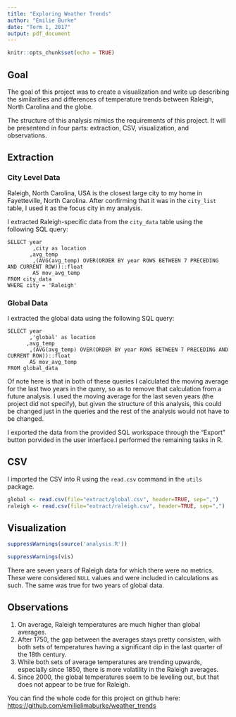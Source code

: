 ```yaml
---
title: "Exploring Weather Trends"
author: "Emilie Burke"
date: "Term 1, 2017"
output: pdf_document
---
```


```r
knitr::opts_chunk$set(echo = TRUE)
```

## Goal

The goal of this project was to create a visualization and write up describing the similarities and differences of temperature trends between Raleigh, North Carolina and the globe. 

The structure of this analysis mimics the requirements of this project. It will be presentend in four parts: extraction, CSV, visualization, and observations. 

## Extraction

### City Level Data

Raleigh, North Carolina, USA is the closest large city to my home in Fayetteville, North Carolina. After confirming that it was in the `city_list` table, I used it as the focus city in my analysis. 

I extracted Raleigh-specific data from the `city_data` table using the following SQL query:

```
SELECT year
	    ,city as location
       ,avg_temp
	    ,(AVG(avg_temp) OVER(ORDER BY year ROWS BETWEEN 7 PRECEDING AND CURRENT ROW))::float 
	    AS mov_avg_temp
FROM city_data
WHERE city = 'Raleigh'
```

### Global Data

I extracted the global data using the following SQL query:

```
SELECT year
	   ,'global' as location
      ,avg_temp
	   ,(AVG(avg_temp) OVER(ORDER BY year ROWS BETWEEN 7 PRECEDING AND CURRENT ROW))::float 
	   AS mov_avg_temp
FROM global_data
```

Of note here is that in both of these queries I calculated the moving average for the last two years in the query, so as to remove that calculation from a future analysis. I used the moving average for the last seven years (the project did not specify), but given the structure of this analysis, this could be changed just in the queries and the rest of the analysis would not have to be changed. 



I exported the data from the provided SQL workspace through the "Export" button porvided in the user interface.I performed the remaining tasks in R. 

## CSV

I imported the CSV into R using the `read.csv` command in the `utils` package. 
```r
global <- read.csv(file="extract/global.csv", header=TRUE, sep=",")
raleigh <- read.csv(file="extract/raleigh.csv", header=TRUE, sep=",")
```
 
## Visualization 
```r
suppressWarnings(source('analysis.R'))
```
```r
suppressWarnings(vis)
```
There are seven years of Raleigh data for which there were no metrics. These were considered `NULL` values and were included in calculations as such. The same was true for two years of global data.

## Observations

1. On average, Raleigh temperatures are much higher than global averages.
2. After 1750, the gap between the averages stays pretty consisten, with both sets of temperatures having a significant dip in the last quarter of the 18th century. 
3. While both sets of average temperatures are trending upwards, especially since 1850, there is more volatility in the Raleigh averages. 
4. Since 2000, the global temperatures seem to be leveling out, but that does not appear to be true for Raleigh. 

You can find the whole code for this project on github here: [https://github.com/emilielimaburke/weather_trends](https://github.com/emilielimaburke/weather_trends)